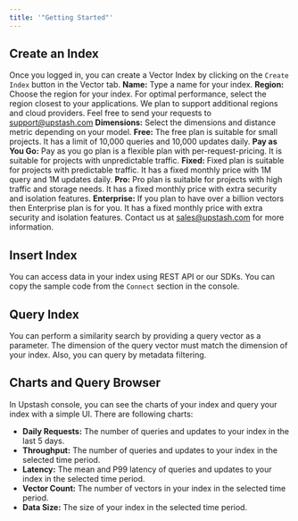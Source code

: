 ```yaml
---
title: '"Getting Started"'
---
```

## Create an Index
Once you logged in, you can create a Vector Index by clicking on the `Create Index` button in the Vector tab.
**Name:** Type a name for your index.
**Region:** Choose the region for your index. For optimal performance, select the region closest to your applications. We plan to support additional regions and cloud providers. Feel free to send your requests to [support@upstash.com](mailto:support@upstash.com)
**Dimensions:** Select the dimensions and distance metric depending on your model.
**Free:** The free plan is suitable for small projects. It has a limit of 10,000 queries and 10,000 updates daily.
**Pay as You Go:** Pay as you go plan is a flexible plan with per-request-pricing. It is suitable for projects with unpredictable traffic.
**Fixed:** Fixed plan is suitable for projects with predictable traffic. It has a fixed monthly price with 1M query and 1M updates daily.
**Pro:** Pro plan is suitable for projects with high traffic and storage needs. It has a fixed monthly price with extra security and isolation features.
**Enterprise:** If you plan to have over a billion vectors then Enterprise plan is for you. It has a fixed monthly price with extra security and isolation features. Contact us at [sales@upstash.com](mailto:sales@upstash.com) for more information.
## Insert Index
You can access data in your index using REST API or our SDKs. You can copy the sample code from the `Connect` section in the console.
## Query Index
You can perform a similarity search by providing a query vector as a parameter. The dimension of the query vector must match the dimension of your index. Also, you can query by metadata filtering.
## Charts and Query Browser
In Upstash console, you can see the charts of your index and query your index with a simple UI. There are following charts:
- **Daily Requests:** The number of queries and updates to your index in the last 5 days.
- **Throughput:** The number of queries and updates to your index in the selected time period.
- **Latency:** The mean and P99 latency of queries and updates to your index in the selected time period.
- **Vector Count:** The number of vectors in your index in the selected time period.
- **Data Size:** The size of your index in the selected time period.